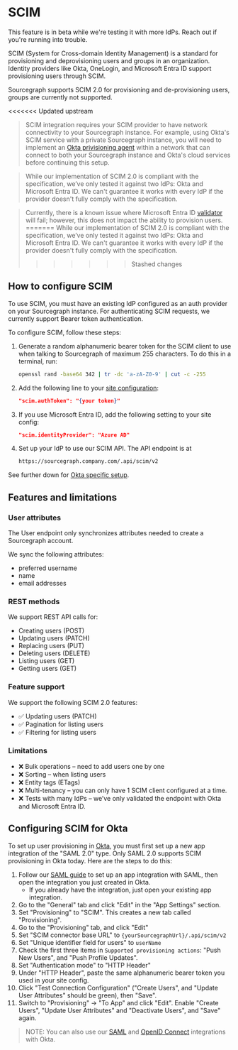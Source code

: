 # SCIM

<Callout type="info">This feature is in beta while we're testing it with more IdPs. Reach out if you're running into trouble.</Callout>

SCIM (System for Cross-domain Identity Management) is a standard for provisioning and deprovisioning users and groups in an organization. Identity providers like Okta, OneLogin, and Microsoft Entra ID support provisioning users through SCIM.

Sourcegraph supports SCIM 2.0 for provisioning and de-provisioning users, groups are currently not supported.

<<<<<<< Updated upstream
> <Callout type="note">SCIM integration requires your SCIM provider to have network connectivity to your Sourcegraph instance. For example, using Okta's SCIM service with a private Sourcegraph instance, you will need to implement an [Okta privisioning agent](https://help.okta.com/en-us/content/topics/provisioning/opp/opp-main.htm) within a network that can connect to both your Sourcegraph instance and Okta's cloud services before continuing this setup.</Callout>

> <Callout type="note">While our implementation of SCIM 2.0 is compliant with the specification, we’ve only tested it against two IdPs: Okta and Microsoft Entra ID. We can't guarantee it works with every IdP if the provider doesn't fully comply with the specification.</Callout> 

> <Callout type="note">Currently, there is a known issue where Microsoft Entra ID [validator](https://scimvalidator.microsoft.com/) will fail; however, this does not impact the ability to provision users.</Callout>
=======
<Callout type="note">While our implementation of SCIM 2.0 is compliant with the specification, we’ve only tested it against two IdPs: Okta and Microsoft Entra ID. We can't guarantee it works with every IdP if the provider doesn't fully comply with the specification.</Callout>
>>>>>>> Stashed changes

## How to configure SCIM

To use SCIM, you must have an existing IdP configured as an auth provider on your Sourcegraph instance. For authenticating SCIM requests, we currently support Bearer token authentication.


To configure SCIM, follow these steps:

1. Generate a random alphanumeric bearer token for the SCIM client to use when talking to Sourcegraph of maximum 255 characters.
   To do this in a terminal, run:

   ```bash
   openssl rand -base64 342 | tr -dc 'a-zA-Z0-9' | cut -c -255
   ```

2. Add the following line to your [site configuration](/admin/config/site_config):

   ```json
   "scim.authToken": "{your token}"
   ```

3. If you use Microsoft Entra ID, add the following setting to your site config:

   ```json
   "scim.identityProvider": "Azure AD"
   ```

4. Set up your IdP to use our SCIM API. The API endpoint is at

   ```txt
   https://sourcegraph.company.com/.api/scim/v2
   ```

See further down for [Okta specific setup](#setting-up-okta-as-the-idp).

## Features and limitations

### User attributes

The User endpoint only synchronizes attributes needed to create a Sourcegraph account.

We sync the following attributes:

- preferred username
- name
- email addresses

### REST methods

We support REST API calls for:

- Creating users (POST)
- Updating users (PATCH)
- Replacing users (PUT)
- Deleting users (DELETE)
- Listing users (GET)
- Getting users (GET)

### Feature support

We support the following SCIM 2.0 features:

- ✅ Updating users (PATCH)
- ✅ Pagination for listing users
- ✅ Filtering for listing users

### Limitations

- ❌ Bulk operations – need to add users one by one
- ❌ Sorting – when listing users
- ❌ Entity tags (ETags)
- ❌ Multi-tenancy – you can only have 1 SCIM client configured at a time.
- ❌ Tests with many IdPs – we’ve only validated the endpoint with Okta and Microsoft Entra ID.

## Configuring SCIM for Okta

To set up user provisioning in [Okta](https://help.okta.com/en-us/Content/Topics/Apps/Apps_App_Integration_Wizard_SCIM.htm), you must first set up a new app integration of the "SAML 2.0" type. Only SAML 2.0 supports SCIM provisioning in Okta today. Here are the steps to do this:

1. Follow our [SAML guide](/admin/auth/saml/okta) to set up an app integration with SAML, then open the integration you just created in Okta.
    - If you already have the integration, just open your existing app integration.
1. Go to the "General" tab and click "Edit" in the "App Settings" section.
1. Set "Provisioning" to "SCIM". This creates a new tab called "Provisioning".
1. Go to the "Provisioning" tab, and click "Edit"
1. Set "SCIM connector base URL" to `{yourSourcegraphUrl}/.api/scim/v2`
1. Set "Unique identifier field for users" to `userName`
1. Check the first three items in `Supported provisioning actions`: "Push New Users", and "Push Profile Updates".
1. Set "Authentication mode" to "HTTP Header"
1. Under "HTTP Header", paste the same alphanumeric bearer token you used in your site config.
1. Click "Test Connection Configuration" ("Create Users", and "Update User Attributes" should be green), then "Save".
1. Switch to "Provisioning" → "To App" and click "Edit". Enable "Create Users", "Update User Attributes" and "Deactivate Users", and "Save" again.

> NOTE: You can also use our [SAML](/admin/auth/saml/okta) and [OpenID Connect](/admin/auth#openid-connect) integrations with Okta.
